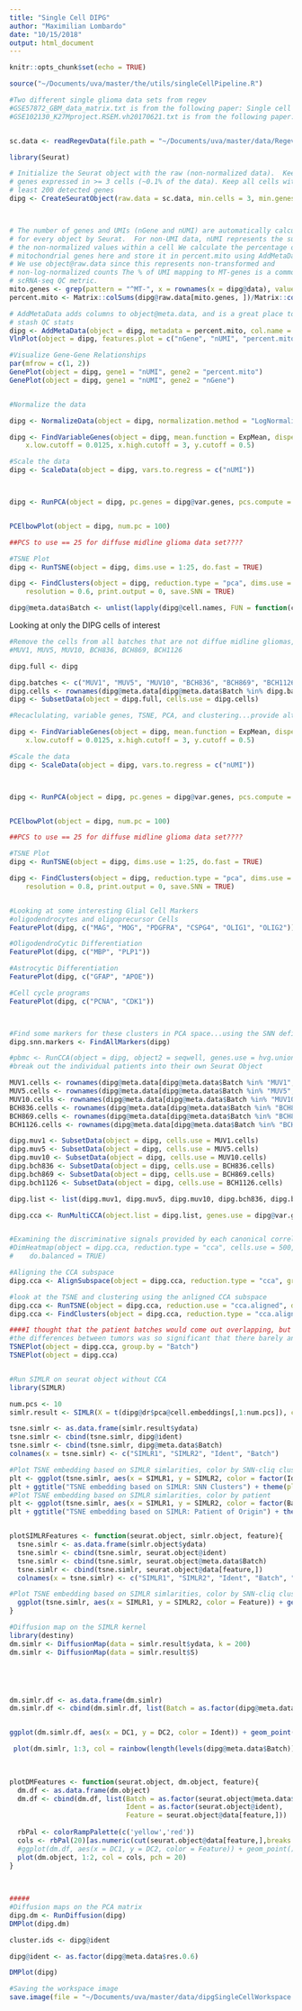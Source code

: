 ```yaml
---
title: "Single Cell DIPG"
author: "Maximilian Lombardo"
date: "10/15/2018"
output: html_document
---
```


```r
knitr::opts_chunk$set(echo = TRUE)
```

```r

source("~/Documents/uva/master/the/utils/singleCellPipeline.R")

#Two different single glioma data sets from regev
#GSE57872_GBM_data_matrix.txt is from the following paper: Single cell RNA-seq of primary human glioblastomas, GEO: https://www.ncbi.nlm.nih.gov/geo/query/acc.cgi?acc=GSE57872
#GSE102130_K27Mproject.RSEM.vh20170621.txt is from the following paper: Single cell RNA-seq analysis of K27M-mutant glioma, GEO: https://www.ncbi.nlm.nih.gov/geo/query/acc.cgi?acc=GSE102130


sc.data <- readRegevData(file.path = "~/Documents/uva/master/data/RegevSingleCell/GSE102130_K27Mproject.RSEM.vh20170621.txt")

```


```r

library(Seurat)

# Initialize the Seurat object with the raw (non-normalized data).  Keep all
# genes expressed in >= 3 cells (~0.1% of the data). Keep all cells with at
# least 200 detected genes
dipg <- CreateSeuratObject(raw.data = sc.data, min.cells = 3, min.genes = 200, project = "HiSeq500")



# The number of genes and UMIs (nGene and nUMI) are automatically calculated
# for every object by Seurat.  For non-UMI data, nUMI represents the sum of
# the non-normalized values within a cell We calculate the percentage of
# mitochondrial genes here and store it in percent.mito using AddMetaData.
# We use object@raw.data since this represents non-transformed and
# non-log-normalized counts The % of UMI mapping to MT-genes is a common
# scRNA-seq QC metric.
mito.genes <- grep(pattern = "^MT-", x = rownames(x = dipg@data), value = TRUE)#no mito genes????
percent.mito <- Matrix::colSums(dipg@raw.data[mito.genes, ])/Matrix::colSums(dipg@raw.data)

# AddMetaData adds columns to object@meta.data, and is a great place to
# stash QC stats
dipg <- AddMetaData(object = dipg, metadata = percent.mito, col.name = "percent.mito")
VlnPlot(object = dipg, features.plot = c("nGene", "nUMI", "percent.mito"), nCol = 3)

#Visualize Gene-Gene Relationships
par(mfrow = c(1, 2))
GenePlot(object = dipg, gene1 = "nUMI", gene2 = "percent.mito")
GenePlot(object = dipg, gene1 = "nUMI", gene2 = "nGene")


#Normalize the data 

dipg <- NormalizeData(object = dipg, normalization.method = "LogNormalize", scale.factor = 10000)

dipg <- FindVariableGenes(object = dipg, mean.function = ExpMean, dispersion.function = LogVMR, 
    x.low.cutoff = 0.0125, x.high.cutoff = 3, y.cutoff = 0.5)

#Scale the data
dipg <- ScaleData(object = dipg, vars.to.regress = c("nUMI"))



dipg <- RunPCA(object = dipg, pc.genes = dipg@var.genes, pcs.compute = 100, do.print = FALSE)


PCElbowPlot(object = dipg, num.pc = 100)

##PCS to use == 25 for diffuse midline glioma data set????

#TSNE Plot
dipg <- RunTSNE(object = dipg, dims.use = 1:25, do.fast = TRUE)

dipg <- FindClusters(object = dipg, reduction.type = "pca", dims.use = 1:25, 
    resolution = 0.6, print.output = 0, save.SNN = TRUE)


```


```r
dipg@meta.data$Batch <- unlist(lapply(dipg@cell.names, FUN = function(cell.name){unlist(strsplit(cell.name, split = "\\."))[1]}))
```

Looking at only the DIPG cells of interest

```r
#Remove the cells from all batches that are not diffue midline gliomas, in particular we are interested in keeping the cells from:
#MUV1, MUV5, MUV10, BCH836, BCH869, BCH1126

dipg.full <- dipg

dipg.batches <- c("MUV1", "MUV5", "MUV10", "BCH836", "BCH869", "BCH1126")
dipg.cells <- rownames(dipg@meta.data[dipg@meta.data$Batch %in% dipg.batches,])
dipg <- SubsetData(object = dipg.full, cells.use = dipg.cells)

```

```r
#Recaclulating, variable genes, TSNE, PCA, and clustering...provide alternative clustering using SIMLR

dipg <- FindVariableGenes(object = dipg, mean.function = ExpMean, dispersion.function = LogVMR, 
    x.low.cutoff = 0.0125, x.high.cutoff = 3, y.cutoff = 0.5)

#Scale the data
dipg <- ScaleData(object = dipg, vars.to.regress = c("nUMI"))



dipg <- RunPCA(object = dipg, pc.genes = dipg@var.genes, pcs.compute = 100, do.print = FALSE)


PCElbowPlot(object = dipg, num.pc = 100)

##PCS to use == 25 for diffuse midline glioma data set????

#TSNE Plot
dipg <- RunTSNE(object = dipg, dims.use = 1:25, do.fast = TRUE)

dipg <- FindClusters(object = dipg, reduction.type = "pca", dims.use = 1:25, 
    resolution = 0.8, print.output = 0, save.SNN = TRUE)


#Looking at some interesting Glial Cell Markers
#oligodendrocytes and oligoprecursor Cells
FeaturePlot(dipg, c("MAG", "MOG", "PDGFRA", "CSPG4", "OLIG1", "OLIG2"))

#OligodendroCytic Differentiation
FeaturePlot(dipg, c("MBP", "PLP1"))

#Astrocytic Differentiation
FeaturePlot(dipg, c("GFAP", "APOE"))

#Cell cycle programs
FeaturePlot(dipg, c("PCNA", "CDK1"))



#Find some markers for these clusters in PCA space...using the SNN defined clusters
dipg.snn.markers <- FindAllMarkers(dipg)

```


```r

#pbmc <- RunCCA(object = dipg, object2 = seqwell, genes.use = hvg.union)
#break out the individual patients into their own Seurat Object

MUV1.cells <- rownames(dipg@meta.data[dipg@meta.data$Batch %in% "MUV1",])
MUV5.cells <- rownames(dipg@meta.data[dipg@meta.data$Batch %in% "MUV5",])
MUV10.cells <- rownames(dipg@meta.data[dipg@meta.data$Batch %in% "MUV10",])
BCH836.cells <- rownames(dipg@meta.data[dipg@meta.data$Batch %in% "BCH836",])
BCH869.cells <- rownames(dipg@meta.data[dipg@meta.data$Batch %in% "BCH869",])
BCH1126.cells <- rownames(dipg@meta.data[dipg@meta.data$Batch %in% "BCH1126",])

dipg.muv1 <- SubsetData(object = dipg, cells.use = MUV1.cells)
dipg.muv5 <- SubsetData(object = dipg, cells.use = MUV5.cells)
dipg.muv10 <- SubsetData(object = dipg, cells.use = MUV10.cells)
dipg.bch836 <- SubsetData(object = dipg, cells.use = BCH836.cells)
dipg.bch869 <- SubsetData(object = dipg, cells.use = BCH869.cells)
dipg.bch1126 <- SubsetData(object = dipg, cells.use = BCH1126.cells)

dipg.list <- list(dipg.muv1, dipg.muv5, dipg.muv10, dipg.bch836, dipg.bch869, dipg.bch1126)

dipg.cca <- RunMultiCCA(object.list = dipg.list, genes.use = dipg@var.genes, num.ccs = 30)


#Examining the discriminative signals provided by each canonical correlate
#DimHeatmap(object = dipg.cca, reduction.type = "cca", cells.use = 500, dim.use = 10:18, 
#    do.balanced = TRUE)

#Aligning the CCA subspace
dipg.cca <- AlignSubspace(object = dipg.cca, reduction.type = "cca", grouping.var = "Batch", dims.align = 1:30)

#look at the TSNE and clustering using the anligned CCA subspace
dipg.cca <- RunTSNE(object = dipg.cca, reduction.use = "cca.aligned", dims.use = 1:30, do.fast = TRUE)
dipg.cca <- FindClusters(object = dipg.cca, reduction.type = "cca.aligned", dims.use = 1:30, save.SNN = TRUE)

####I thought that the patient batches would come out overlapping, but they instead were still separated...can show that in this case even though subspaces were aligned,
#the differences between tumors was so significant that there barely any overlapping populations ( + differences between oligodendrocytes?)
TSNEPlot(object = dipg.cca, group.by = "Batch")
TSNEPlot(object = dipg.cca)



```

```r
#Run SIMLR on seurat object without CCA
library(SIMLR)

num.pcs <- 10
simlr.result <- SIMLR(X = t(dipg@dr$pca@cell.embeddings[,1:num.pcs]), c = 6, k = 25, normalize = FALSE)

tsne.simlr <- as.data.frame(simlr.result$ydata)
tsne.simlr <- cbind(tsne.simlr, dipg@ident)
tsne.simlr <- cbind(tsne.simlr, dipg@meta.data$Batch)
colnames(x = tsne.simlr) <- c("SIMLR1", "SIMLR2", "Ident", "Batch")

#Plot TSNE embedding based on SIMLR simlarities, color by SNN-cliq clusters
plt <- ggplot(tsne.simlr, aes(x = SIMLR1, y = SIMLR2, color = factor(Ident))) + geom_point()
plt + ggtitle("TSNE embedding based on SIMLR: SNN Clusters") + theme(plot.title = element_text(hjust = 0.5)) + labs(colour = "True Identity")
#Plot TSNE embedding based on SIMLR simlarities, color by patient
plt <- ggplot(tsne.simlr, aes(x = SIMLR1, y = SIMLR2, color = factor(Batch))) + geom_point(shape = 16)
plt + ggtitle("TSNE embedding based on SIMLR: Patient of Origin") + theme(plot.title = element_text(hjust = 0.5)) + labs(colour = "True Identity")


plotSIMLRFeatures <- function(seurat.object, simlr.object, feature){
  tsne.simlr <- as.data.frame(simlr.object$ydata)
  tsne.simlr <- cbind(tsne.simlr, seurat.object@ident)
  tsne.simlr <- cbind(tsne.simlr, seurat.object@meta.data$Batch)
  tsne.simlr <- cbind(tsne.simlr, seurat.object@data[feature,])
  colnames(x = tsne.simlr) <- c("SIMLR1", "SIMLR2", "Ident", "Batch", "Feature")

#Plot TSNE embedding based on SIMLR simlarities, color by SNN-cliq clusters
  ggplot(tsne.simlr, aes(x = SIMLR1, y = SIMLR2, color = Feature)) + geom_point(shape = 16) + scale_color_gradient(low="yellow", high="red")
}

#Diffusion map on the SIMLR kernel
library(destiny)
dm.simlr <- DiffusionMap(data = simlr.result$ydata, k = 200)
dm.simlr <- DiffusionMap(data = simlr.result$S)





dm.simlr.df <- as.data.frame(dm.simlr)
dm.simlr.df <- cbind(dm.simlr.df, list(Batch = as.factor(dipg@meta.data$Batch), Ident = as.factor(dipg@ident)))


ggplot(dm.simlr.df, aes(x = DC1, y = DC2, color = Ident)) + geom_point()

 plot(dm.simlr, 1:3, col = rainbow(length(levels(dipg@meta.data$Batch)))[dipg@meta.data$Batch],)

 
 
plotDMFeatures <- function(seurat.object, dm.object, feature){
  dm.df <- as.data.frame(dm.object)
  dm.df <- cbind(dm.df, list(Batch = as.factor(seurat.object@meta.data$Batch),
                             Ident = as.factor(seurat.object@ident),
                             Feature = seurat.object@data[feature,]))
  
  rbPal <- colorRampPalette(c('yellow','red'))
  cols <- rbPal(20)[as.numeric(cut(seurat.object@data[feature,],breaks = 20))]
  #ggplot(dm.df, aes(x = DC1, y = DC2, color = Feature)) + geom_point() + scale_color_gradient(low="yellow", high="red")
  plot(dm.object, 1:2, col = cols, pch = 20)
}

 
 
#####
#Diffusion maps on the PCA matrix
dipg.dm <- RunDiffusion(dipg)
DMPlot(dipg.dm)

cluster.ids <- dipg@ident

dipg@ident <- as.factor(dipg@meta.data$res.0.6)

DMPlot(dipg)

#Saving the workspace image
save.image(file = "~/Documents/uva/master/data/dipgSingleCellWorkspace.RData")

```